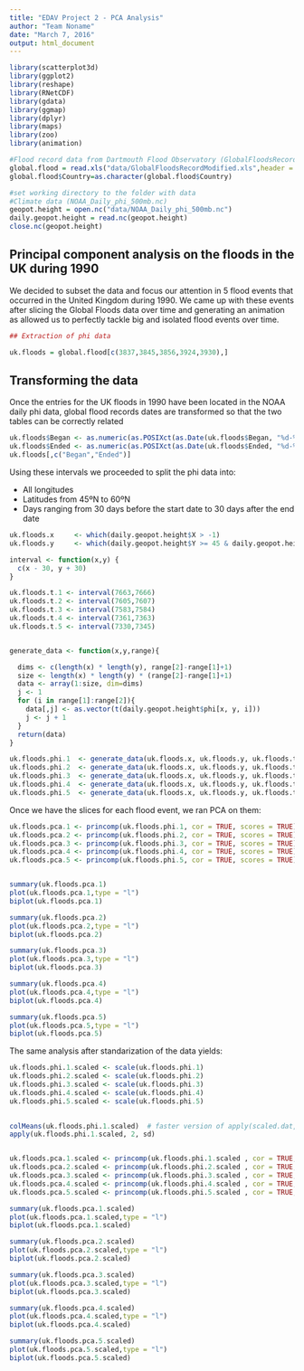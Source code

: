 ```yaml
---
title: "EDAV Project 2 - PCA Analysis"
author: "Team Noname"
date: "March 7, 2016"
output: html_document
---
```


```r

library(scatterplot3d)
library(ggplot2)
library(reshape)
library(RNetCDF)
library(gdata)
library(ggmap)
library(dplyr)
library(maps)
library(zoo)
library(animation)

#Flood record data from Dartmouth Flood Observatory (GlobalFloodsRecord.xls)
global.flood = read.xls("data/GlobalFloodsRecordModified.xls",header = TRUE)
global.flood$Country=as.character(global.flood$Country)

#set working directory to the folder with data
#Climate data (NOAA_Daily_phi_500mb.nc)
geopot.height = open.nc("data/NOAA_Daily_phi_500mb.nc")
daily.geopot.height = read.nc(geopot.height)
close.nc(geopot.height)
```

## Principal component analysis on the floods in the UK during 1990

We decided to subset the data and focus our attention in 5 flood events that occurred in the United Kingdom during 1990. We came up with these events after slicing the Global Floods data over time and generating an animation as allowed us to perfectly tackle big and isolated flood events over time.

```r
## Extraction of phi data

uk.floods = global.flood[c(3837,3845,3856,3924,3930),]
```

## Transforming the data

Once the entries for the UK floods in 1990 have been located in the NOAA daily phi data, global flood records dates are transformed so that the two tables can be correctly related

```r
uk.floods$Began <- as.numeric(as.POSIXct(as.Date(uk.floods$Began, "%d-%b-%y"), origin="1948-01-01")) %/% (24*60*60) 
uk.floods$Ended <- as.numeric(as.POSIXct(as.Date(uk.floods$Ended, "%d-%b-%y"), origin="1948-01-01")) %/% (24*60*60) 
uk.floods[,c("Began","Ended")]
```

Using these intervals we proceeded to split the phi data into:

* All longitudes
* Latitudes from 45ºN to 60ºN
* Days ranging from 30 days before the start date to 30 days after the end date


```r
uk.floods.x     <- which(daily.geopot.height$X > -1)
uk.floods.y     <- which(daily.geopot.height$Y >= 45 & daily.geopot.height$Y <= 60)

interval <- function(x,y) {
  c(x - 30, y + 30)
}

uk.floods.t.1 <- interval(7663,7666)
uk.floods.t.2 <- interval(7605,7607)
uk.floods.t.3 <- interval(7583,7584)
uk.floods.t.4 <- interval(7361,7363)
uk.floods.t.5 <- interval(7330,7345)


generate_data <- function(x,y,range){

  dims <- c(length(x) * length(y), range[2]-range[1]+1)
  size <- length(x) * length(y) * (range[2]-range[1]+1)
  data <- array(1:size, dim=dims)
  j <- 1
  for (i in range[1]:range[2]){
    data[,j] <- as.vector(t(daily.geopot.height$phi[x, y, i]))
    j <- j + 1
  }
  return(data)
}

uk.floods.phi.1  <- generate_data(uk.floods.x, uk.floods.y, uk.floods.t.1)
uk.floods.phi.2  <- generate_data(uk.floods.x, uk.floods.y, uk.floods.t.2)
uk.floods.phi.3  <- generate_data(uk.floods.x, uk.floods.y, uk.floods.t.3)
uk.floods.phi.4  <- generate_data(uk.floods.x, uk.floods.y, uk.floods.t.4)
uk.floods.phi.5  <- generate_data(uk.floods.x, uk.floods.y, uk.floods.t.5)

```

Once we have the slices for each flood event, we ran PCA on them:

```r
uk.floods.pca.1 <- princomp(uk.floods.phi.1, cor = TRUE, scores = TRUE)
uk.floods.pca.2 <- princomp(uk.floods.phi.2, cor = TRUE, scores = TRUE)
uk.floods.pca.3 <- princomp(uk.floods.phi.3, cor = TRUE, scores = TRUE)
uk.floods.pca.4 <- princomp(uk.floods.phi.4, cor = TRUE, scores = TRUE)
uk.floods.pca.5 <- princomp(uk.floods.phi.5, cor = TRUE, scores = TRUE)


summary(uk.floods.pca.1)
plot(uk.floods.pca.1,type = "l")
biplot(uk.floods.pca.1)

summary(uk.floods.pca.2)
plot(uk.floods.pca.2,type = "l")
biplot(uk.floods.pca.2)

summary(uk.floods.pca.3)
plot(uk.floods.pca.3,type = "l")
biplot(uk.floods.pca.3)

summary(uk.floods.pca.4)
plot(uk.floods.pca.4,type = "l")
biplot(uk.floods.pca.4)

summary(uk.floods.pca.5)
plot(uk.floods.pca.5,type = "l")
biplot(uk.floods.pca.5)
```

The same analysis after standarization of the data yields: 

```r
uk.floods.phi.1.scaled <- scale(uk.floods.phi.1)
uk.floods.phi.2.scaled <- scale(uk.floods.phi.2)
uk.floods.phi.3.scaled <- scale(uk.floods.phi.3)
uk.floods.phi.4.scaled <- scale(uk.floods.phi.4)
uk.floods.phi.5.scaled <- scale(uk.floods.phi.5)

	
colMeans(uk.floods.phi.1.scaled)  # faster version of apply(scaled.dat, 2, mean)
apply(uk.floods.phi.1.scaled, 2, sd)


uk.floods.pca.1.scaled <- princomp(uk.floods.phi.1.scaled , cor = TRUE, scores = TRUE)
uk.floods.pca.2.scaled <- princomp(uk.floods.phi.2.scaled , cor = TRUE, scores = TRUE)
uk.floods.pca.3.scaled <- princomp(uk.floods.phi.3.scaled , cor = TRUE, scores = TRUE)
uk.floods.pca.4.scaled <- princomp(uk.floods.phi.4.scaled , cor = TRUE, scores = TRUE)
uk.floods.pca.5.scaled <- princomp(uk.floods.phi.5.scaled , cor = TRUE, scores = TRUE)

summary(uk.floods.pca.1.scaled)
plot(uk.floods.pca.1.scaled,type = "l")
biplot(uk.floods.pca.1.scaled)

summary(uk.floods.pca.2.scaled)
plot(uk.floods.pca.2.scaled,type = "l")
biplot(uk.floods.pca.2.scaled)

summary(uk.floods.pca.3.scaled)
plot(uk.floods.pca.3.scaled,type = "l")
biplot(uk.floods.pca.3.scaled)

summary(uk.floods.pca.4.scaled)
plot(uk.floods.pca.4.scaled,type = "l")
biplot(uk.floods.pca.4.scaled)

summary(uk.floods.pca.5.scaled)
plot(uk.floods.pca.5.scaled,type = "l")
biplot(uk.floods.pca.5.scaled)
```

